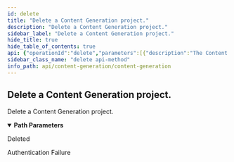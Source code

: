 ```yaml
---
id: delete
title: "Delete a Content Generation project."
description: "Delete a Content Generation project."
sidebar_label: "Delete a Content Generation project."
hide_title: true
hide_table_of_contents: true
api: {"operationId":"delete","parameters":[{"description":"The Content Generation id.","in":"path","name":"id","required":true,"schema":{"type":"integer","format":"int64"}}],"responses":{"200":{"description":"Deleted"},"401":{"description":"Authentication Failure"}},"security":[{"security_oauth2":[]}],"tags":["Content Generations"],"description":"Delete a Content Generation project.","method":"delete","path":"/content-generations/{id}","servers":[{"url":"https://api.wordlift.io"}],"securitySchemes":{"security_oauth2":{"flows":{"authorizationCode":{"authorizationUrl":"https://s.wordlift.io/oauth/authorize/","scopes":{"basic":"basic scope"},"tokenUrl":"https://s.wordlift.io/oauth/token/"}},"type":"oauth2"}},"info":{"contact":{"email":"hello@wordlift.io","name":"WordLift","url":"https://wordlift.io"},"description":"Generate completions based on customized linguistic models.","license":{"name":"(c) copyright 2022-present WordLift","url":"https://wordlift.io"},"termsOfService":"https://wordlift.io/terms-of-service/","title":"Content Generation","version":"1.0"},"postman":{"name":"Delete a Content Generation project.","description":{"type":"text/plain"},"url":{"path":["content-generations",":id"],"host":["{{baseUrl}}"],"query":[],"variable":[{"disabled":false,"description":{"content":"(Required) The Content Generation id.","type":"text/plain"},"type":"any","value":"","key":"id"}]},"method":"DELETE","auth":{"type":"oauth2","oauth2":[]}}}
sidebar_class_name: "delete api-method"
info_path: api/content-generation/content-generation
---
```



## Delete a Content Generation project.



Delete a Content Generation project.

<details style={{"marginBottom":"1rem"}} data-collapsed={false} open={true}><summary style={{}}><strong>Path Parameters</strong></summary><div><ul><ParamsItem className={"paramsItem"} param={{"description":"The Content Generation id.","in":"path","name":"id","required":true,"schema":{"type":"integer","format":"int64"}}}></ParamsItem></ul></div></details><div><ApiTabs><TabItem label={"200"} value={"200"}><div>

Deleted

</div><div></div></TabItem><TabItem label={"401"} value={"401"}><div>

Authentication Failure

</div><div></div></TabItem></ApiTabs></div>
      